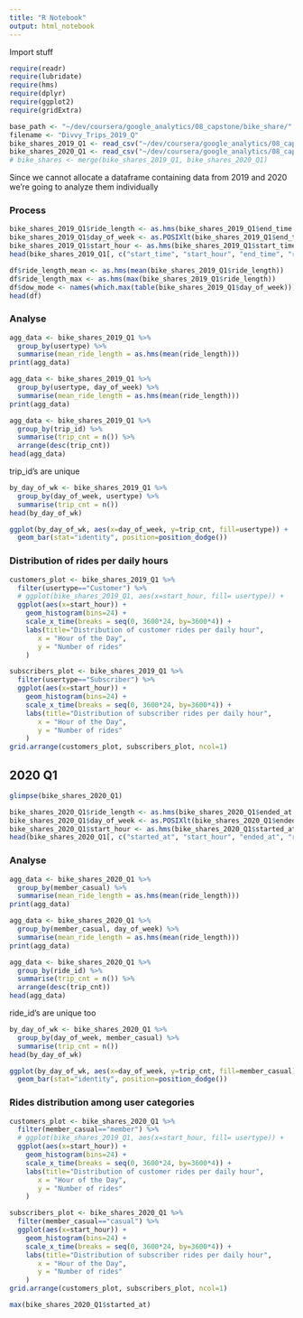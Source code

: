```yaml
---
title: "R Notebook"
output: html_notebook
---
```

Import stuff
```r
require(readr)
require(lubridate)
require(hms)
require(dplyr)
require(ggplot2)
require(gridExtra)
```

```r
base_path <- "~/dev/coursera/google_analytics/08_capstone/bike_share/"
filename <- "Divvy_Trips_2019_Q"
bike_shares_2019_Q1 <- read_csv("~/dev/coursera/google_analytics/08_capstone/bike_share/Divvy_Trips_2019_Q1.zip")
bike_shares_2020_Q1 <- read_csv("~/dev/coursera/google_analytics/08_capstone/bike_share/Divvy_Trips_2020_Q1.zip")
# bike_shares <- merge(bike_shares_2019_Q1, bike_shares_2020_Q1)
```
Since we cannot allocate a dataframe containing data from 2019 and 2020 we're going to analyze them individually

### Process

```r
bike_shares_2019_Q1$ride_length <- as.hms(bike_shares_2019_Q1$end_time - bike_shares_2019_Q1$start_time)
bike_shares_2019_Q1$day_of_week <- as.POSIXlt(bike_shares_2019_Q1$end_time)$wday + 1
bike_shares_2019_Q1$start_hour <- as.hms(bike_shares_2019_Q1$start_time + hours(3))
head(bike_shares_2019_Q1[, c("start_time", "start_hour", "end_time", "ride_length", "day_of_week")])
```

```r
df$ride_length_mean <- as.hms(mean(bike_shares_2019_Q1$ride_length))
df$ride_length_max <- as.hms(max(bike_shares_2019_Q1$ride_length))
df$dow_mode <- names(which.max(table(bike_shares_2019_Q1$day_of_week)))[1]
head(df)
```


### Analyse

```r
agg_data <- bike_shares_2019_Q1 %>%
  group_by(usertype) %>%
  summarise(mean_ride_length = as.hms(mean(ride_length)))
print(agg_data)
```
```r
agg_data <- bike_shares_2019_Q1 %>%
  group_by(usertype, day_of_week) %>%
  summarise(mean_ride_length = as.hms(mean(ride_length)))
print(agg_data)
```

```r
agg_data <- bike_shares_2019_Q1 %>%
  group_by(trip_id) %>%
  summarise(trip_cnt = n()) %>%
  arrange(desc(trip_cnt))
head(agg_data)
```

trip_id's are unique

```r
by_day_of_wk <- bike_shares_2019_Q1 %>%
  group_by(day_of_week, usertype) %>%
  summarise(trip_cnt = n())
head(by_day_of_wk)
```


```r
ggplot(by_day_of_wk, aes(x=day_of_week, y=trip_cnt, fill=usertype)) + 
  geom_bar(stat="identity", position=position_dodge())
```

### Distribution of rides per daily hours

```r
customers_plot <- bike_shares_2019_Q1 %>% 
  filter(usertype=="Customer") %>% 
  # ggplot(bike_shares_2019_Q1, aes(x=start_hour, fill= usertype)) +
  ggplot(aes(x=start_hour)) +
    geom_histogram(bins=24) + 
    scale_x_time(breaks = seq(0, 3600*24, by=3600*4)) +
    labs(title="Distribution of customer rides per daily hour",
       x = "Hour of the Day",
       y = "Number of rides"
    )

subscribers_plot <- bike_shares_2019_Q1 %>% 
  filter(usertype=="Subscriber") %>% 
  ggplot(aes(x=start_hour)) +
    geom_histogram(bins=24) + 
    scale_x_time(breaks = seq(0, 3600*24, by=3600*4)) +
    labs(title="Distribution of subscriber rides per daily hour",
       x = "Hour of the Day",
       y = "Number of rides"
    )
grid.arrange(customers_plot, subscribers_plot, ncol=1)

```

## 2020 Q1

```r
glimpse(bike_shares_2020_Q1)
```


```r
bike_shares_2020_Q1$ride_length <- as.hms(bike_shares_2020_Q1$ended_at - bike_shares_2020_Q1$started_at)
bike_shares_2020_Q1$day_of_week <- as.POSIXlt(bike_shares_2020_Q1$ended_at)$wday + 1
bike_shares_2020_Q1$start_hour <- as.hms(bike_shares_2020_Q1$started_at + hours(3))
head(bike_shares_2020_Q1[, c("started_at", "start_hour", "ended_at", "ride_length", "day_of_week")])
```

### Analyse

```r
agg_data <- bike_shares_2020_Q1 %>%
  group_by(member_casual) %>%
  summarise(mean_ride_length = as.hms(mean(ride_length)))
print(agg_data)
```

```r
agg_data <- bike_shares_2020_Q1 %>%
  group_by(member_casual, day_of_week) %>%
  summarise(mean_ride_length = as.hms(mean(ride_length)))
print(agg_data)
```

```r
agg_data <- bike_shares_2020_Q1 %>%
  group_by(ride_id) %>%
  summarise(trip_cnt = n()) %>%
  arrange(desc(trip_cnt))
head(agg_data)
```

ride_id's are unique too


```r
by_day_of_wk <- bike_shares_2020_Q1 %>%
  group_by(day_of_week, member_casual) %>%
  summarise(trip_cnt = n())
head(by_day_of_wk)
```

```r
ggplot(by_day_of_wk, aes(x=day_of_week, y=trip_cnt, fill=member_casual)) + 
  geom_bar(stat="identity", position=position_dodge())
```




### Rides distribution among user categories

```r
customers_plot <- bike_shares_2020_Q1 %>% 
  filter(member_casual=="member") %>% 
  # ggplot(bike_shares_2019_Q1, aes(x=start_hour, fill= usertype)) +
  ggplot(aes(x=start_hour)) +
    geom_histogram(bins=24) + 
    scale_x_time(breaks = seq(0, 3600*24, by=3600*4)) +
    labs(title="Distribution of customer rides per daily hour",
       x = "Hour of the Day",
       y = "Number of rides"
    )

subscribers_plot <- bike_shares_2020_Q1 %>% 
  filter(member_casual=="casual") %>% 
  ggplot(aes(x=start_hour)) +
    geom_histogram(bins=24) + 
    scale_x_time(breaks = seq(0, 3600*24, by=3600*4)) +
    labs(title="Distribution of subscriber rides per daily hour",
       x = "Hour of the Day",
       y = "Number of rides"
    )
grid.arrange(customers_plot, subscribers_plot, ncol=1)
```
```r
max(bike_shares_2020_Q1$started_at)
```

